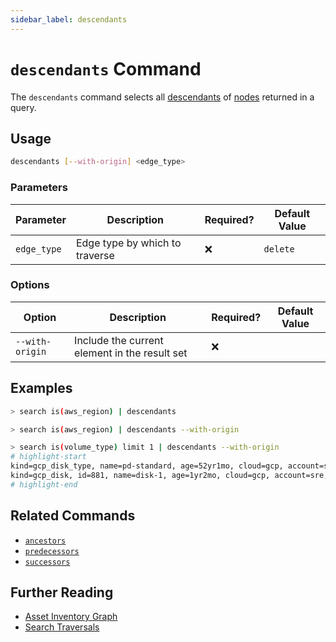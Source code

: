 ```yaml
---
sidebar_label: descendants
---
```


# `descendants` Command

The `descendants` command selects all [descendants](../../../concepts/asset-inventory-graph/index.mdx#descendants) of [nodes](../../../concepts/asset-inventory-graph/index.mdx#nodes) returned in a query.

## Usage

```bash
descendants [--with-origin] <edge_type>
```

### Parameters

| Parameter   | Description                    | Required? | Default Value |
| ----------- | ------------------------------ | --------- | ------------- |
| `edge_type` | Edge type by which to traverse | ❌        | `delete`      |

### Options

| Option          | Description                                   | Required? | Default Value |
| --------------- | --------------------------------------------- | --------- | ------------- |
| `--with-origin` | Include the current element in the result set | ❌        |               |

## Examples

```bash title="Equivalent to query is(aws_region) -[1:]->"
> search is(aws_region) | descendants
```

```bash title="Equivalent to query is(aws_region) -[0:]->"
> search is(aws_region) | descendants --with-origin
```

```bash
> search is(volume_type) limit 1 | descendants --with-origin
# highlight-start
​kind=gcp_disk_type, name=pd-standard, age=52yr1mo, cloud=gcp, account=sre, region=us-central1, zone=us-central1-a
​kind=gcp_disk, id=881, name=disk-1, age=1yr2mo, cloud=gcp, account=sre, region=us-central1, zone=us-central1-a
# highlight-end
```

## Related Commands

- [`ancestors`](./ancestors.mdx)
- [`predecessors`](./predecessors.mdx)
- [`successors`](./successors.mdx)

## Further Reading

- [Asset Inventory Graph](../../../concepts/asset-inventory-graph/index.mdx)
- [Search Traversals](../../search/traversals.mdx)
